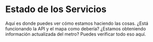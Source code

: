 
# Estado de los Servicios

Aquí es donde puedes ver cómo estamos haciendo las cosas. ¿Está funcionando la API y el mapa como debería? ¿Estamos obteniendo información actualizada del metro? Puedes verificar todo eso aquí.

<Features />
